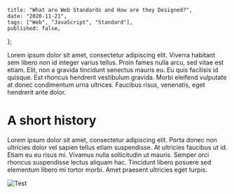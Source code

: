     title: "What are Web Standards and How are they Designed?",
    date: "2020-11-21",
    tags: ["Web", "JavaScript", "Standard"],
    published: false,
};

Lorem ipsum dolor sit amet, consectetur adipiscing elit. Viverra habitant sem libero non id integer varius tellus. Proin fames nulla arcu, sed vitae est etiam. Elit, non a gravida tincidunt senectus mauris eu. Eu quis facilisis id quisque. Est rhoncus hendrerit vestibulum gravida. Morbi eleifend vulputate at donec condimentum urna ultrices. Faucibus risus, venenatis, eget hendrerit ante dolor.

# A short history

Lorem ipsum dolor sit amet, consectetur adipiscing elit. Porta donec non ultricies dolor vel sapien tellus etiam suspendisse. At ultricies faucibus ut id. Etiam eu eu risus mi. Vivamus nulla sollicitudin ut mauris. Semper orci rhoncus suspendisse lectus aliquam hac. Tincidunt libero posuere sed elementum libero mi tortor morbi. Amet praesent ultricies eget turpis.

![Test](../images/test.png)

